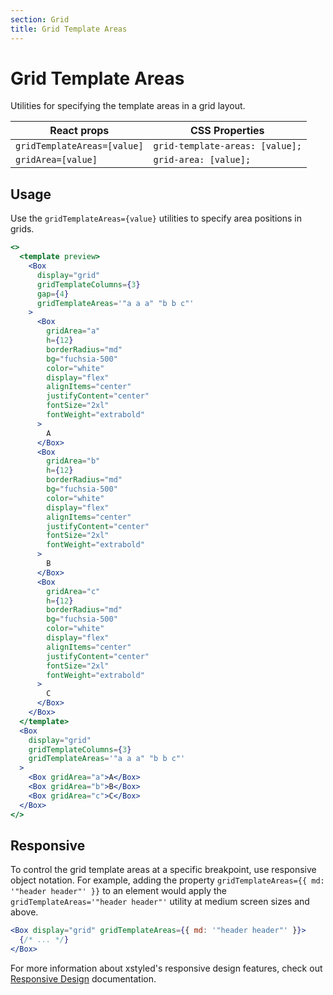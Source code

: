 ```yaml
---
section: Grid
title: Grid Template Areas
---
```


# Grid Template Areas

Utilities for specifying the template areas in a grid layout.

| React props                 | CSS Properties                  |
| --------------------------- | ------------------------------- |
| `gridTemplateAreas=[value]` | `grid-template-areas: [value];` |
| `gridArea=[value]`          | `grid-area: [value];`           |

## Usage

Use the `gridTemplateAreas={value}` utilities to specify area positions in grids.

```jsx preview
<>
  <template preview>
    <Box
      display="grid"
      gridTemplateColumns={3}
      gap={4}
      gridTemplateAreas='"a a a" "b b c"'
    >
      <Box
        gridArea="a"
        h={12}
        borderRadius="md"
        bg="fuchsia-500"
        color="white"
        display="flex"
        alignItems="center"
        justifyContent="center"
        fontSize="2xl"
        fontWeight="extrabold"
      >
        A
      </Box>
      <Box
        gridArea="b"
        h={12}
        borderRadius="md"
        bg="fuchsia-500"
        color="white"
        display="flex"
        alignItems="center"
        justifyContent="center"
        fontSize="2xl"
        fontWeight="extrabold"
      >
        B
      </Box>
      <Box
        gridArea="c"
        h={12}
        borderRadius="md"
        bg="fuchsia-500"
        color="white"
        display="flex"
        alignItems="center"
        justifyContent="center"
        fontSize="2xl"
        fontWeight="extrabold"
      >
        C
      </Box>
    </Box>
  </template>
  <Box
    display="grid"
    gridTemplateColumns={3}
    gridTemplateAreas='"a a a" "b b c"'
  >
    <Box gridArea="a">A</Box>
    <Box gridArea="b">B</Box>
    <Box gridArea="c">C</Box>
  </Box>
</>
```

## Responsive

To control the grid template areas at a specific breakpoint, use responsive object notation. For example, adding the property `gridTemplateAreas={{ md: '"header header"' }}` to an element would apply the `gridTemplateAreas='"header header"'` utility at medium screen sizes and above.

```jsx
<Box display="grid" gridTemplateAreas={{ md: '"header header"' }}>
  {/* ... */}
</Box>
```

For more information about xstyled's responsive design features, check out [Responsive Design](@TODO-link) documentation.
